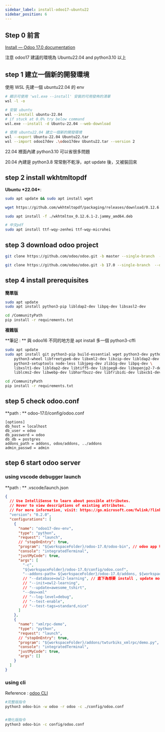 ```yaml
---
sidebar_label: install-odoo17-ubuntu22
sidebar_position: 6
---
```


## Step 0 前言

[Install — Odoo 17.0 documentation](https://www.odoo.com/documentation/17.0/administration/install.html)

注意 odoo17 建議的環境為 Ubuntu22.04 and python3.10 以上

## step 1 建立一個新的開發環境

使用 WSL 先建一個 ubuntu22.04 的 env

```bash
# 顯示可使用 'wsl.exe --install' 安裝的可用發佈的清單
wsl -l -o

# 安裝 ubuntu
wsl --install ubuntu-22.04
# if stuck at 0.0% try below command
wsl.exe --install -d Ubuntu-22.04 --web-download

# 使用 ubuntu22.04 建立一個新的開發環境
wsl --export Ubuntu-22.04 Ubuntu22.tar
wsl --import odoo17dev .\odoo17dev Ubuntu22.tar --version 2
```

22.04 裡面內建 python3.10 可以省很多問題

20.04 內建是 python3.8 常常刪不乾淨，apt update 後，又被裝回來

## step 2 install wkhtmltopdf

**Ubuntu** **\*22.04\***:

```bash
sudo apt update && sudo apt install wget

wget https://github.com/wkhtmltopdf/packaging/releases/download/0.12.6.1-2/wkhtmltox_0.12.6.1-2.jammy_amd64.deb

sudo apt install -f ./wkhtmltox_0.12.6.1-2.jammy_amd64.deb

# 中文pdf
sudo apt install ttf-wqy-zenhei ttf-wqy-microhei
```

## step 3 download odoo project

```bash
git clone https://github.com/odoo/odoo.git -b master --single-branch  --depth=1

git clone https://github.com/odoo/odoo.git -b 17.0 --single-branch  --depth=1
```

## step 4 install prerequisites

**簡單版**

```bash
sudo apt update
sudo apt install python3-pip libldap2-dev libpq-dev libsasl2-dev

cd /CommunityPath
pip install -r requirements.txt
```

**複雜版**

**筆記 : ** 與 odoo16 不同的地方是 apt install 多一個 python3-cffi

```bash
sudo apt update
sudo apt install git python3-pip build-essential wget python3-dev python3-venv \
    python3-wheel libfreetype6-dev libxml2-dev libzip-dev libldap2-dev libsasl2-dev \
    python3-setuptools node-less libjpeg-dev zlib1g-dev libpq-dev \
    libxslt1-dev libldap2-dev libtiff5-dev libjpeg8-dev libopenjp2-7-dev \
    liblcms2-dev libwebp-dev libharfbuzz-dev libfribidi-dev libxcb1-dev python3-cffi

cd /CommunityPath
pip install -r requirements.txt
```

## step 5 check odoo.conf

**path : ** odoo-17.0/config/odoo.conf

```apacheconf
[options]
db_host = localhost
db_user = odoo
db_password = odoo
db_db = postgres
addons_path = addons, odoo/addons, ../addons
admin_passwd = admin

```

## step 6 start odoo server

### using vscode debugger launch

**path : ** .vscode/launch.json

```json
{
  // Use IntelliSense to learn about possible attributes.
  // Hover to view descriptions of existing attributes.
  // For more information, visit: https://go.microsoft.com/fwlink/?linkid=830387
  "version": "0.2.0",
  "configurations": [
    {
      "name": "odoo17-dev-env",
      "type": "python",
      "request": "launch",
      // "stopOnEntry": true,
      "program": "${workspaceFolder}/odoo-17.0/odoo-bin", // odoo app 執行點
      "console": "integratedTerminal",
      "justMyCode": true,
      "args": [
        "-c",
        "${workspaceFolder}/odoo-17.0/config/odoo.conf",
        "--addons-path= ${workspaceFolder}/odoo-17.0/addons, ${workspaceFolder}/odoo-17.0/odoo/addons ,${workspaceFolder}/odoo-17.0/addons-3rd, ${workspaceFolder}/addons-archive ,${workspaceFolder}/addons",
        // "--database=owl2-learning", // 底下為想要 install , update module 的資料庫 , 不寫的話，-u 、 -i 無法生效
        // "--init=owl2-learning",
        // "--update=awesome_tshirt",
        "--dev=xml"
        // "--log-level=debug",
        // "--test-enable",
        // "--test-tags=standard,nice"
      ]
    },
    {
      "name": "xmlrpc-demo",
      "type": "python",
      "request": "launch",
      // "stopOnEntry": true,
      "program": "${workspaceFolder}/addons/twturbiks_xmlrpc/demo.py", // odoo app 執行點
      "console": "integratedTerminal",
      "justMyCode": true,
      "args": []
    }
  ]
}
```

### using cli

Reference : [odoo CLI](https://www.odoo.com/documentation/13.0/developer/cli.html)

```bash
#完整版指令
python3 odoo-bin -w odoo -r odoo -c ./config/odoo.conf


#簡化版指令
python3 odoo-bin -c config/odoo.conf
```
